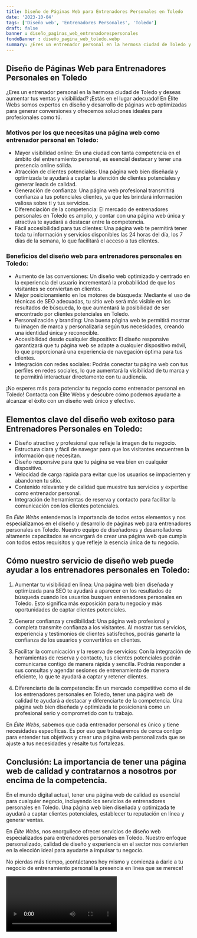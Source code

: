 ```yaml
---
title: Diseño de Páginas Web para Entrenadores Personales en Toledo
date: '2023-10-04'
tags: ['Diseño web', 'Entrenadores Personales', 'Toledo']
draft: false
banner : diseño_paginas_web_entrenadorespersonales
fondoBanner : diseño_pagina_web_toledo.webp
summary: ¿Eres un entrenador personal en la hermosa ciudad de Toledo y deseas aumentar tus ventas y visibilidad? ¡Estás en el lugar adecuado! En Élite Webs somos expertos en diseño y desarrollo de páginas web optimizadas para generar conversiones y ofrecemos soluciones ideales para profesionales como tú.
---
```


## Diseño de Páginas Web para Entrenadores Personales en Toledo

¿Eres un entrenador personal en la hermosa ciudad de Toledo y deseas aumentar tus ventas y visibilidad? ¡Estás en el lugar adecuado! En Élite Webs somos expertos en diseño y desarrollo de páginas web optimizadas para generar conversiones y ofrecemos soluciones ideales para profesionales como tú.

### Motivos por los que necesitas una página web como entrenador personal en Toledo:

- Mayor visibilidad online: En una ciudad con tanta competencia en el ámbito del entrenamiento personal, es esencial destacar y tener una presencia online sólida.
- Atracción de clientes potenciales: Una página web bien diseñada y optimizada te ayudará a captar la atención de clientes potenciales y generar leads de calidad.
- Generación de confianza: Una página web profesional transmitirá confianza a tus potenciales clientes, ya que les brindará información valiosa sobre ti y tus servicios.
- Diferenciación de la competencia: El mercado de entrenadores personales en Toledo es amplio, y contar con una página web única y atractiva te ayudará a destacar entre la competencia.
- Fácil accesibilidad para tus clientes: Una página web te permitirá tener toda tu información y servicios disponibles las 24 horas del día, los 7 días de la semana, lo que facilitará el acceso a tus clientes.

### Beneficios del diseño web para entrenadores personales en Toledo:

- Aumento de las conversiones: Un diseño web optimizado y centrado en la experiencia del usuario incrementará la probabilidad de que los visitantes se conviertan en clientes.
- Mejor posicionamiento en los motores de búsqueda: Mediante el uso de técnicas de SEO adecuadas, tu sitio web será más visible en los resultados de búsqueda, lo que aumentará la posibilidad de ser encontrado por clientes potenciales en Toledo.
- Personalización y branding: Una buena página web te permitirá mostrar tu imagen de marca y personalizarla según tus necesidades, creando una identidad única y reconocible.
- Accesibilidad desde cualquier dispositivo: El diseño responsive garantizará que tu página web se adapte a cualquier dispositivo móvil, lo que proporcionará una experiencia de navegación óptima para tus clientes.
- Integración con redes sociales: Podrás conectar tu página web con tus perfiles en redes sociales, lo que aumentará la visibilidad de tu marca y te permitirá interactuar directamente con tu audiencia.

¡No esperes más para potenciar tu negocio como entrenador personal en Toledo! Contacta con Élite Webs y descubre cómo podemos ayudarte a alcanzar el éxito con un diseño web único y efectivo.

<GifSeo />

<Cta />

## Elementos clave del diseño web exitoso para Entrenadores Personales en Toledo:

- Diseño atractivo y profesional que refleje la imagen de tu negocio.
- Estructura clara y fácil de navegar para que los visitantes encuentren la información que necesitan.
- Diseño responsive para que tu página se vea bien en cualquier dispositivo.
- Velocidad de carga rápida para evitar que los usuarios se impacienten y abandonen tu sitio.
- Contenido relevante y de calidad que muestre tus servicios y expertise como entrenador personal.
- Integración de herramientas de reserva y contacto para facilitar la comunicación con los clientes potenciales.

En *Élite Webs* entendemos la importancia de todos estos elementos y nos especializamos en el diseño y desarrollo de páginas web para entrenadores personales en Toledo. Nuestro equipo de diseñadores y desarrolladores altamente capacitados se encargará de crear una página web que cumpla con todos estos requisitos y que refleje la esencia única de tu negocio.

## Cómo nuestro servicio de diseño web puede ayudar a los entrenadores personales en Toledo:

1. Aumentar tu visibilidad en línea: Una página web bien diseñada y optimizada para SEO te ayudará a aparecer en los resultados de búsqueda cuando los usuarios busquen entrenadores personales en Toledo. Esto significa más exposición para tu negocio y más oportunidades de captar clientes potenciales.

2. Generar confianza y credibilidad: Una página web profesional y completa transmite confianza a los visitantes. Al mostrar tus servicios, experiencia y testimonios de clientes satisfechos, podrás ganarte la confianza de los usuarios y convertirlos en clientes.

3. Facilitar la comunicación y la reserva de servicios: Con la integración de herramientas de reserva y contacto, tus clientes potenciales podrán comunicarse contigo de manera rápida y sencilla. Podrás responder a sus consultas y agendar sesiones de entrenamiento de manera eficiente, lo que te ayudará a captar y retener clientes.

4. Diferenciarte de la competencia: En un mercado competitivo como el de los entrenadores personales en Toledo, tener una página web de calidad te ayudará a destacar y diferenciarte de la competencia. Una página web bien diseñada y optimizada te posicionará como un profesional serio y comprometido con tu trabajo.

En *Élite Webs*, sabemos que cada entrenador personal es único y tiene necesidades específicas. Es por eso que trabajaremos de cerca contigo para entender tus objetivos y crear una página web personalizada que se ajuste a tus necesidades y resalte tus fortalezas.

## Conclusión: La importancia de tener una página web de calidad y contratarnos a nosotros por encima de la competencia.

En el mundo digital actual, tener una página web de calidad es esencial para cualquier negocio, incluyendo los servicios de entrenadores personales en Toledo. Una página web bien diseñada y optimizada te ayudará a captar clientes potenciales, establecer tu reputación en línea y generar ventas.

En *Élite Webs*, nos enorgullece ofrecer servicios de diseño web especializados para entrenadores personales en Toledo. Nuestro enfoque personalizado, calidad de diseño y experiencia en el sector nos convierten en la elección ideal para ayudarte a impulsar tu negocio.

No pierdas más tiempo, ¡contáctanos hoy mismo y comienza a darle a tu negocio de entrenamiento personal la presencia en línea que se merece!

<Video />

<CtaBot job='Entrenadores Personales' city='Toledo'/>

<Gmaps query='Toledo+españa+maps' />